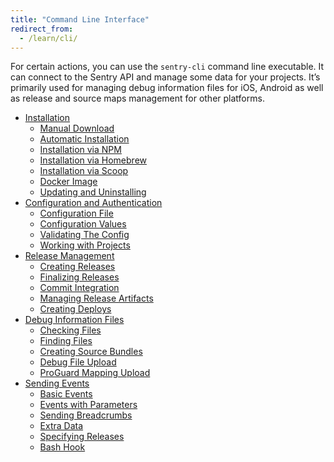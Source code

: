 ```yaml
---
title: "Command Line Interface"
redirect_from:
  - /learn/cli/
---
```


For certain actions, you can use the `sentry-cli` command line executable. It can connect to the Sentry API and manage some data for your projects. It’s primarily used for managing debug information files for iOS, Android as well as release and source maps management for other platforms.

- [Installation](/cli/installation/)
  - [Manual Download](/cli/installation/#manual-download)
  - [Automatic Installation](/cli/installation/#automatic-installation)
  - [Installation via NPM](/cli/installation/#installation-via-npm)
  - [Installation via Homebrew](/cli/installation/#installation-via-homebrew)
  - [Installation via Scoop](/cli/installation/#installation-via-scoop)
  - [Docker Image](/cli/installation/#docker-image)
  - [Updating and Uninstalling](/cli/installation/#updating-and-uninstalling)
- [Configuration and Authentication](/cli/configuration/)
  - [Configuration File](/cli/configuration/#configuration-file)
  - [Configuration Values](/cli/configuration/#configuration-values)
  - [Validating The Config](/cli/configuration/#validating-the-config)
  - [Working with Projects](/cli/configuration/#working-with-projects)
- [Release Management](/cli/releases/)
  - [Creating Releases](/cli/releases/#creating-releases)
  - [Finalizing Releases](/cli/releases/#finalizing-releases)
  - [Commit Integration](/cli/releases/#commit-integration)
  - [Managing Release Artifacts](/cli/releases/#managing-release-artifacts)
  - [Creating Deploys](/cli/releases/#creating-deploys)
- [Debug Information Files](/cli/dif/)
  - [Checking Files](/cli/dif/#checking-files)
  - [Finding Files](/cli/dif/#finding-files)
  - [Creating Source Bundles](/cli/dif/#creating-source-bundles)
  - [Debug File Upload](/cli/dif/#uploading-files)
  - [ProGuard Mapping Upload](/cli/dif/#proguard-mapping-upload)
- [Sending Events](/cli/send-event/)
  - [Basic Events](/cli/send-event/#basic-events)
  - [Events with Parameters](/cli/send-event/#events-with-parameters)
  - [Sending Breadcrumbs](/cli/send-event/#sending-breadcrumbs)
  - [Extra Data](/cli/send-event/#extra-data)
  - [Specifying Releases](/cli/send-event/#specifying-releases)
  - [Bash Hook](/cli/send-event/#bash-hook)
